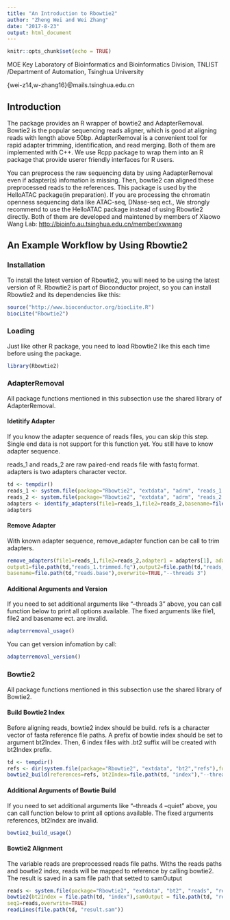 ```yaml
---
title: "An Introduction to Rbowtie2"
author: "Zheng Wei and Wei Zhang"
date: "2017-8-23"
output: html_document
---
```


```r
knitr::opts_chunk$set(echo = TRUE)
```
MOE Key Laboratory of Bioinformatics and Bioinformatics Division, TNLIST /Department
of Automation, Tsinghua University

{wei-z14,w-zhang16}\@mails.tsinghua.edu.cn

## Introduction

The package provides an R wrapper of bowtie2 and AdapterRemoval. Bowtie2 is the popular sequencing reads aligner, which is good at aligning reads with length above 50bp. AdapterRemoval is a convenient tool for rapid adapter trimming, identification, and read merging. Both of them are implemented with C++. We use Rcpp package to wrap them into an R package that provide userer friendly interfaces for R users.

You can preprocess the raw sequencing data by using AadapterRemoval even if adapter(s) infomation is missing. Then, bowtie2 can aligned these preprocessed reads to the references. This package is used by the HelloATAC package(in preparation). If you are processing the chromatin openness sequencing data like ATAC-seq, DNase-seq ect., We strongly recommend to use the HelloATAC package instead of using Rbowtie2 directly. Both of them are developed and maintened by members of Xiaowo Wang Lab:  <http://bioinfo.au.tsinghua.edu.cn/member/xwwang>


## An Example Workflow by Using Rbowtie2



### Installation

To install the latest version of Rbowtie2, you will need to be using the latest version of R. Rbowtie2 is part of Bioconductor project, so you can install Rbowtie2 and its dependencies like this:

```r
source("http://www.bioconductor.org/biocLite.R")
biocLite("Rbowtie2")
```

### Loading

Just like other R package, you need to load Rbowtie2 like this each time before using the package.
```r
library(Rbowtie2)
```

### AdapterRemoval

All package functions mentioned in this subsection use the shared library of AdapterRemoval.

#### Idetitify Adapter

If you know the adapter sequence of reads files, you can skip this step. Single end data is not support for this function yet. You still have to know adapter sequence.


reads_1 and reads_2 are raw paired-end reads file with fastq format. adapters is two adapters character vector. 

```r

td <- tempdir()
reads_1 <- system.file(package="Rbowtie2", "extdata", "adrm", "reads_1.fq")
reads_2 <- system.file(package="Rbowtie2", "extdata", "adrm", "reads_2.fq")
adapters <- identify_adapters(file1=reads_1,file2=reads_2,basename=file.path(td,"reads"),"--threads 3",overwrite=TRUE)
adapters
```

#### Remove Adapter

With known adapter sequence, remove_adapter function can be call to trim adapters.  

```r
remove_adapters(file1=reads_1,file2=reads_2,adapter1 = adapters[1], adapter2 = adapters[2],
output1=file.path(td,"reads_1.trimmed.fq"),output2=file.path(td,"reads_2.trimmed.fq"),
basename=file.path(td,"reads.base"),overwrite=TRUE,"--threads 3")
```


#### Additional Arguments and Version

If you need to set additional arguments like "--threads 3" above, you can call function below to print all options available. The fixed arguments like file1, file2 and basename ect. are invalid.

```r
adapterremoval_usage()
```

You can get version infomation by call:

```r
adapterremoval_version()
```


### Bowtie2
All package functions mentioned in this subsection use the shared library of Bowtie2.

#### Build Bowtie2 Index
Before aligning reads, bowtie2 index should be build. refs is a character vector of fasta reference file paths. A prefix of bowtie index should be set to argument bt2Index. Then, 6 index files with .bt2 suffix will be created with bt2Index prefix.

```r
td <- tempdir()
refs <- dir(system.file(package="Rbowtie2", "extdata", "bt2","refs"),full=TRUE)
bowtie2_build(references=refs, bt2Index=file.path(td, "index"),"--threads 4 --quiet",overwrite=TRUE)

```

#### Additional Arguments of Bowtie Build

If you need to set additional arguments like "--threads 4 --quiet" above, you can call function below to print all options available. The fixed arguments references, bt2Index are invalid.

```r
bowtie2_build_usage()
```

#### Bowtie2 Alignment

The variable reads are preprocessed reads file paths. Withs the reads paths and bowtie2 index, reads will be mapped to reference by calling bowtie2. The result is saved in a sam file path that setted to samOutput 

```r
reads <- system.file(package="Rbowtie2", "extdata", "bt2", "reads", "reads.fastq")
bowtie2(bt2Index = file.path(td, "index"),samOutput = file.path(td, "result.sam"),
seq1=reads,overwrite=TRUE)
readLines(file.path(td, "result.sam"))
```






